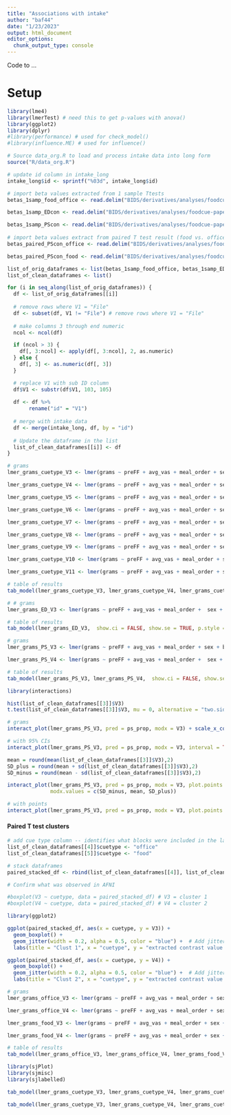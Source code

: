 ```yaml
---
title: "Associations with intake"
author: "baf44"
date: "1/23/2023"
output: html_document
editor_options: 
  chunk_output_type: console
---
```


Code to ...

# Setup

```r
library(lme4)
library(lmerTest) # need this to get p-values with anova()
library(ggplot2)
library(dplyr)
#library(performance) # used for check_model()
#library(influence.ME) # used for influence()

# Source data_org.R to load and process intake data into long form
source("R/data_org.R")

# update id column in intake_long
intake_long$id <- sprintf("%03d", intake_long$id)

# import beta values extracted from 1 sample Ttests
betas_1samp_food_office <- read.delim("BIDS/derivatives/analyses/foodcue-paper1/level2/1sampleT/ped_fd-0.9_b20_3runs_noGSR_03-21-23/betas_clust_mask_1samp_Food-Office.txt", header=FALSE)

betas_1samp_EDcon <- read.delim("BIDS/derivatives/analyses/foodcue-paper1/level2/1sampleT/ped_fd-0.9_b20_3runs_noGSR_03-21-23/betas_clust_mask_1samp_High-Low_allPS.txt", header=FALSE)

betas_1samp_PScon <- read.delim("BIDS/derivatives/analyses/foodcue-paper1/level2/1sampleT/ped_fd-0.9_b20_3runs_noGSR_03-21-23/betas_clust_mask_1samp_Large-Small_allED.txt", header=FALSE)
  
# import beta values extract from paired T test result (food vs. office, PS contrast)
betas_paired_PScon_office <- read.delim("BIDS/derivatives/analyses/foodcue-paper1/level2/2sample-pairedT/ped_fd-0.9_b20_3runs_noGSR_03-24-23/betas_clust_mask_pairedT_cuetype_OfficeLarge-Small.txt", header=FALSE)

betas_paired_PScon_food <- read.delim("BIDS/derivatives/analyses/foodcue-paper1/level2/2sample-pairedT/ped_fd-0.9_b20_3runs_noGSR_03-24-23/betas_clust_mask_pairedT_cuetype_Large-Small_allED.txt", header=FALSE)

```

```r

list_of_orig_dataframes <- list(betas_1samp_food_office, betas_1samp_EDcon, betas_1samp_PScon, betas_paired_PScon_office, betas_paired_PScon_food)
list_of_clean_dataframes <- list()

for (i in seq_along(list_of_orig_dataframes)) {
  df <- list_of_orig_dataframes[[i]]
  
  # remove rows where V1 = "File"
  df <- subset(df, V1 != "File") # remove rows where V1 = "File"
  
  # make columns 3 through end numeric
  ncol <- ncol(df)

  if (ncol > 3) {
    df[, 3:ncol] <- apply(df[, 3:ncol], 2, as.numeric)
  } else {
    df[, 3] <- as.numeric(df[, 3])
  }

  # replace V1 with sub ID column
  df$V1 <- substr(df$V1, 103, 105)
  
  df <- df %>% 
       rename("id" = "V1")
  
  # merge with intake data
  df <- merge(intake_long, df, by = "id")
  
  # Update the dataframe in the list
  list_of_clean_dataframes[[i]] <- df
}

```

```r

# grams
lmer_grams_cuetype_V3 <- lmer(grams ~ preFF + avg_vas + meal_order + sex + bmi + ps_prop*V3 + (1 | id), data = list_of_clean_dataframes[[1]])

lmer_grams_cuetype_V4 <- lmer(grams ~ preFF + avg_vas + meal_order + sex + bmi + ps_prop*V4 + (1 | id), data = list_of_clean_dataframes[[1]])

lmer_grams_cuetype_V5 <- lmer(grams ~ preFF + avg_vas + meal_order + sex + bmi + ps_prop*V5 + (1 | id), data = list_of_clean_dataframes[[1]])

lmer_grams_cuetype_V6 <- lmer(grams ~ preFF + avg_vas + meal_order + sex + bmi + ps_prop*V6 + (1 | id), data = list_of_clean_dataframes[[1]])

lmer_grams_cuetype_V7 <- lmer(grams ~ preFF + avg_vas + meal_order + sex + bmi + ps_prop*V7 + (1 | id), data = list_of_clean_dataframes[[1]])

lmer_grams_cuetype_V8 <- lmer(grams ~ preFF + avg_vas + meal_order + sex + bmi + ps_prop*V8 + (1 | id), data = list_of_clean_dataframes[[1]])

lmer_grams_cuetype_V9 <- lmer(grams ~ preFF + avg_vas + meal_order + sex + bmi + ps_prop*V9 + (1 | id), data = list_of_clean_dataframes[[1]])

lmer_grams_cuetype_V10 <- lmer(grams ~ preFF + avg_vas + meal_order + sex + bmi + ps_prop*V10 + (1 | id), data = list_of_clean_dataframes[[1]])

lmer_grams_cuetype_V11 <- lmer(grams ~ preFF + avg_vas + meal_order + sex + bmi + ps_prop*V11 + (1 | id), data = list_of_clean_dataframes[[1]])

# table of results
tab_model(lmer_grams_cuetype_V3, lmer_grams_cuetype_V4, lmer_grams_cuetype_V5, lmer_grams_cuetype_V6, lmer_grams_cuetype_V7, lmer_grams_cuetype_V8, lmer_grams_cuetype_V9, lmer_grams_cuetype_V10, lmer_grams_cuetype_V11, show.ci = FALSE, show.se = TRUE, p.style = c("stars"), collapse.se = TRUE)


```


```r

# # grams
lmer_grams_ED_V3 <- lmer(grams ~ preFF + avg_vas + meal_order +  sex + bmi + ps_prop*V3 + (1 | id), data = list_of_clean_dataframes[[2]])

# table of results
tab_model(lmer_grams_ED_V3,  show.ci = FALSE, show.se = TRUE, p.style = c("stars"), collapse.se = TRUE)

```

```r

# grams
lmer_grams_PS_V3 <- lmer(grams ~ preFF + avg_vas + meal_order + sex + bmi + ps_prop*V3 + (1 | id), data = list_of_clean_dataframes[[3]])

lmer_grams_PS_V4 <- lmer(grams ~ preFF + avg_vas + meal_order +  sex + bmi + ps_prop*V4 + (1 | id), data = list_of_clean_dataframes[[3]])

# table of results
tab_model(lmer_grams_PS_V3, lmer_grams_PS_V4,  show.ci = FALSE, show.se = TRUE, p.style = c("stars"), collapse.se = TRUE)
```

```r

library(interactions)

hist(list_of_clean_dataframes[[3]]$V3)
t.test(list_of_clean_dataframes[[3]]$V3, mu = 0, alternative = "two.sided")

# grams
interact_plot(lmer_grams_PS_V3, pred = ps_prop, modx = V3) + scale_x_continuous(breaks = seq(0, .99, by = .33))

# with 95% CIs
interact_plot(lmer_grams_PS_V3, pred = ps_prop, modx = V3, interval = TRUE, int.width = 0.95) + scale_x_continuous(breaks = seq(0, .99, by = .33))

mean = round(mean(list_of_clean_dataframes[[3]]$V3),2)
SD_plus = round(mean + sd(list_of_clean_dataframes[[3]]$V3),2)
SD_minus = round(mean - sd(list_of_clean_dataframes[[3]]$V3),2)

interact_plot(lmer_grams_PS_V3, pred = ps_prop, modx = V3, plot.points = TRUE,
              modx.values = c(SD_minus, mean, SD_plus))

# with points
interact_plot(lmer_grams_PS_V3, pred = ps_prop, modx = V3, plot.points = TRUE, interval = TRUE) + scale_x_continuous(breaks = seq(0, .99, by = .33))


```

#### Paired T test clusters ####
```r

# add cue type column -- identifies what blocks were included in the large-small contrast
list_of_clean_dataframes[[4]]$cuetype <- "office"
list_of_clean_dataframes[[5]]$cuetype <- "food"

# stack dataframes
paired_stacked_df <- rbind(list_of_clean_dataframes[[4]], list_of_clean_dataframes[[5]])

```

```r
# Confirm what was observed in AFNI

#boxplot(V3 ~ cuetype, data = paired_stacked_df) # V3 = cluster 1 
#boxplot(V4 ~ cuetype, data = paired_stacked_df) # V4 = cluster 2 

library(ggplot2)

ggplot(paired_stacked_df, aes(x = cuetype, y = V3)) +
  geom_boxplot() +
  geom_jitter(width = 0.2, alpha = 0.5, color = "blue") +  # Add jittered points
  labs(title = "Clust 1", x = "cuetype", y = "extracted contrast value (large - small)")

ggplot(paired_stacked_df, aes(x = cuetype, y = V4)) +
  geom_boxplot() +
  geom_jitter(width = 0.2, alpha = 0.5, color = "blue") +  # Add jittered points
  labs(title = "Clust 2", x = "cuetype", y = "extracted contrast value (large - small)")

```

```r
# grams
lmer_grams_office_V3 <- lmer(grams ~ preFF + avg_vas + meal_order + sex + bmi + ps_prop*V3 + (1 | id), data = list_of_clean_dataframes[[4]])

lmer_grams_office_V4 <- lmer(grams ~ preFF + avg_vas + meal_order + sex + bmi + ps_prop*V4 + (1 | id), data = list_of_clean_dataframes[[4]])

lmer_grams_food_V3 <- lmer(grams ~ preFF + avg_vas + meal_order + sex + bmi + ps_prop*V3 + (1 | id), data = list_of_clean_dataframes[[5]])

lmer_grams_food_V4 <- lmer(grams ~ preFF + avg_vas + meal_order + sex + bmi + ps_prop*V4 + (1 | id), data = list_of_clean_dataframes[[5]])

# table of results
tab_model(lmer_grams_office_V3, lmer_grams_office_V4, lmer_grams_food_V3, lmer_grams_food_V4, show.ci = FALSE, show.se = TRUE, p.style = c("stars"), collapse.se = TRUE)
```

```r
library(sjPlot)
library(sjmisc)
library(sjlabelled)

tab_model(lmer_grams_cuetype_V3, lmer_grams_cuetype_V4, lmer_grams_cuetype_V5, lmer_grams_cuetype_V6, lmer_grams_cuetype_V7, lmer_grams_cuetype_V8, lmer_grams_cuetype_V9)

tab_model(lmer_grams_cuetype_V3, lmer_grams_cuetype_V4, lmer_grams_cuetype_V5, lmer_grams_cuetype_V6, lmer_grams_cuetype_V7, lmer_grams_cuetype_V8, lmer_grams_cuetype_V9)
```

